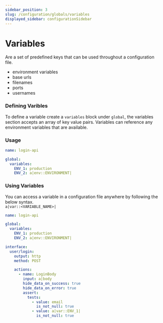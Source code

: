 ```yaml
---
sidebar_position: 3
slug: /configuration/globals/variables
displayed_sidebar: configurationSidebar
---
```


# Variables

Are a set of predefined keys that can be used throughout a configuration file.

- environment variables
- base urls
- filenames
- ports
- usernames

### Defining Varibles

To define a variable create a `variables` block under `global`, the variables section accepts an array of key value pairs.
Variables can reference any environment variables that are available.

<h3>Usage</h3>

```yml
name: login-api

global:
  variables:
    ENV_1: production
    ENV_2: a|env::ENVIRONMENT|
```

### Using Variables

You can access a variable in a configuration file anywhere by following the below syntax.<br />
`a|var::<VARIABLE_NAME>|`

```yml
name: login-api

global:
  variables:
    ENV_1: production
    ENV_2: a|env::ENVIRONMENT|

interface:
  user/login:
    output: http
    method: POST

    actions:
      - name: LoginBody
        input: a|body
        hide_data_on_success: true
        hide_data_on_error: true
        assert:
          tests:
            - value: email
              is_not_null: true
            - value: a|var::ENV_1|
              is_not_null: true
```

